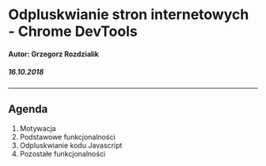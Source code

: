 
<Head>
  <title>Chrome DevTools</title>
</Head>

# Odpluskwianie stron internetowych - Chrome DevTools

#### Autor: Grzegorz Rozdzialik

##### 16.10.2018

---

## Agenda

1. Motywacja
2. Podstawowe funkcjonalności
3. Odpluskwianie kodu Javascript
4. Pozostałe funkcjonalności